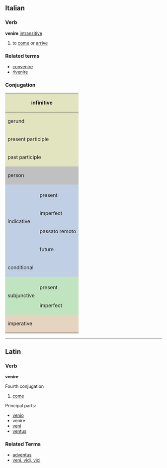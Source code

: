 ==Italian==
===Verb===
'''venire''' [[intransitive]]

# to [[come]] or [[arrive]]

===Related terms===
*[[convenire]]
*[[rivenire]]

===Conjugation===

<center>
{| style="background:#F0F0F0"
|-
! colspan="3" style="background:#e2e4c0" | infinitive
| colspan="5" | venire

|-
! colspan="3" style="background:#e2e4c0" | gerund
| colspan="5" | venendo

|-
! colspan="3" style="background:#e2e4c0" | present participle
| colspan="5" | [[veniente]]

|-
! colspan="3" style="background:#e2e4c0" | past participle
| colspan="5" | [[venuto]]

|-
! colspan="2" style="background:#C0C0C0" rowspan="2"| person
! colspan="3" style="background:#C0C0C0" | singular
! colspan="3" style="background:#C0C0C0" | plural

|-
! style="background:#C0C0C0;width:12.5%" | first
! style="background:#C0C0C0;width:12.5%" | second
! style="background:#C0C0C0;width:12.5%" | third
! style="background:#C0C0C0;width:12.5%" | first
! style="background:#C0C0C0;width:12.5%" | second
! style="background:#C0C0C0;width:12.5%" | third

|-
! style="background:#c0cfe4" rowspan="5" | indicative
! style="background:#c0cfe4" |
! style="background:#c0cfe4" | io
! style="background:#c0cfe4" | tu
! style="background:#c0cfe4" | lui/lei
! style="background:#c0cfe4" | noi
! style="background:#c0cfe4" | voi
! style="background:#c0cfe4" | loro

|-
! style="height:3em;background:#c0cfe4" | present
| vengo
| vieni
| viene
| veniamo
| venite
| vengono

|-
! style="height:3em;background:#c0cfe4" | imperfect
| venivo
| venivi
| veniva
| venivamo
| venivate
| venivano

|-
! style="height:3em;background:#c0cfe4" | passato remoto
| venni
| venisti
| venne
| venimmo
| veniste
| vennero

|-
! style="height:3em;background:#c0cfe4" | future
| verrò
| verrai
| verrà
| verremo
| verrete
| verranno

|-
! style="height:3em;background:#c0cfe4" colspan="2"| conditional
| verrrei
| verresti
| verrebbe
| verremmo
| verreste
| verrebbero

|-
! style="background:#c0e4c0" rowspan="3" | subjunctive
! style="background:#c0e4c0" |
! style="background:#c0e4c0" | che io
! style="background:#c0e4c0" | che tu
! style="background:#c0e4c0" | che lui/che lei
! style="background:#c0e4c0" | che noi
! style="background:#c0e4c0" | che voi
! style="background:#c0e4c0" | che loro

|-
! style="height:3em;background:#c0e4c0" | present
| venga
| venga
| venga
| veniamo
| veniate
| vengano

|-
! style="height:3em;background:#c0e4c0" rowspan="1" | imperfect
| venissi
| venissi
| venisse
| venissimo
| veniste
| venissero

|-
! colspan="2" rowspan="2" style="height:3em;background:#e4d4c0" | imperative
! style="background:#e4d4c0" | -
! style="background:#e4d4c0" | tu
! style="background:#e4d4c0" | lui/lei
! style="background:#e4d4c0" | noi
! style="background:#e4d4c0" | voi
! style="background:#e4d4c0" | loro

|-
|
| vieni
| venga
| veniamo
| venite
| vengano

|}
</center>
----

==Latin==
===Verb===
'''venire'''

Fourth conjugation

# [[come]]

Principal parts:
*[[venio]]
*venire
*[[veni]]
*[[ventus]]

===Related Terms===
*[[adventus]]
*[[veni, vidi, vici]]